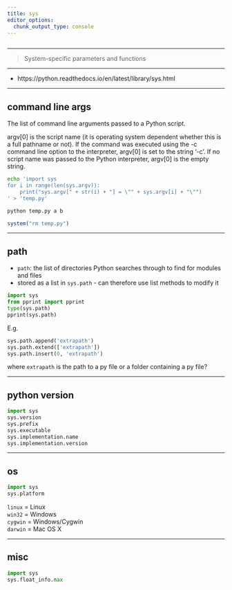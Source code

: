 ```yaml
---
title: sys
editor_options: 
  chunk_output_type: console
---
```


```r
```

*********************************************************************

> System-specific parameters and functions

*********************************************************************

* https://python.readthedocs.io/en/latest/library/sys.html

*********************************************************************

## command line args

The list of command line arguments passed to a Python script. 

argv[0] is the script name (it is operating system dependent whether this is a full pathname or not). If the command was executed using the -c command line option to the interpreter, argv[0] is set to the string '-c'. If no script name was passed to the Python interpreter, argv[0] is the empty string.

```sh
echo 'import sys
for i in range(len(sys.argv)):
    print("sys.argv[" + str(i) + "] = \"" + sys.argv[i] + "\"")
' > 'temp.py'
```

```sh
python temp.py a b
```

```r
system("rm temp.py")
```

*********************************************************************

## path

* `path`: the list of directories Python searches through to find for modules and files 
* stored as a list in `sys.path` - can therefore use list methods to modify it  

```python
import sys
from pprint import pprint
type(sys.path)
pprint(sys.path)
```

E.g. 

```python
sys.path.append('extrapath') 
sys.path.extend(['extrapath'])
sys.path.insert(0, 'extrapath')
```

where `extrapath` is the path to a py file or a folder containing a py file?

*********************************************************************

## python version

```python
import sys
sys.version
sys.prefix
sys.executable
sys.implementation.name
sys.implementation.version
```

*********************************************************************

## os

```python
import sys
sys.platform
```

`linux` = Linux  
`win32` = Windows  
`cygwin` = Windows/Cygwin  
`darwin` = Mac OS X  

*********************************************************************

## misc

```python
import sys
sys.float_info.max
```





